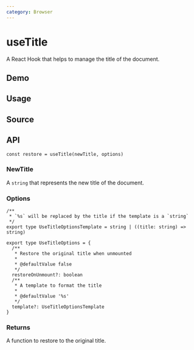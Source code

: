 ```yaml
---
category: Browser
---
```


# useTitle


<HooksType category="Browser" />

A React Hook that helps to manage the title of the document.

## Demo


<App />

## Usage



## Source


<Source />

## API

```tsx
const restore = useTitle(newTitle, options)
```

### NewTitle

A `string` that represents the new title of the document.

### Options

```tsx
/**
 * `%s` will be replaced by the title if the template is a `string`
 */
export type UseTitleOptionsTemplate = string | ((title: string) => string)

export type UseTitleOptions = {
  /**
   * Restore the original title when unmounted
   *
   * @defaultValue false
   */
  restoreOnUnmount?: boolean
  /**
   * A template to format the title
   *
   * @defaultValue '%s'
   */
  template?: UseTitleOptionsTemplate
}
```

### Returns

A function to restore to the original title.
